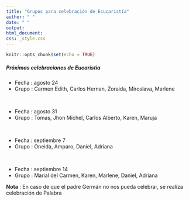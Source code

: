 ```yaml
---
title: "Grupos para celebración de Ecucaristía"
author: " "
date: " "
output: 
html_document:
css: _style.css
---
```


```r
knitr::opts_chunk$set(echo = TRUE)
```


##### **Próximas celebraciones de Eucarístia**


* Fecha :  agosto 24
* Grupo : Carmen Edith, Carlos Hernan, Zoraida, Miroslava, Marlene

</br>

* Fecha :  agosto 31
* Grupo : Tomas,  Jhon Michel, Carlos Alberto, Karen, Maruja

</br>


* Fecha :  septiembre 7 
* Grupo :  Oneida, Amparo, Daniel, Adriana

</br>

* Fecha : septiembre 14
* Grupo : Marial del Carmen, Karen, Marlene, Daniel, Adriana




<!-- * Fecha:  Julio 20 -->
<!-- * Grupo : Miroslava, Daniel-Adriana, Gerardo-Marlene -->

<!-- </br> -->

<!-- * Fecha: Julio 27 -->
<!-- * Grupo: Carlos Hernan- Zoraida, Marlene, Jhon Michel, Carmen Zoraida, Yolanda -->

<!-- </br> -->

<!-- * Fecha: Agosto 3 -->
<!-- * Grupo: Carmen Edith, Maria del Carmen, Tomas, Carlos Alberto -->

<!-- </br> -->

<!-- * Fecha: Agosto 10 -->
<!-- * Grupo: Yolanda, Maria del Carmen, Carlos Hernan-Zoraida, Gerardo-Marlene, Tomas -->

<!-- </br> -->

**Nota** : En caso de que el padre Germán no nos pueda celebrar, se realiza celebración de Palabra
